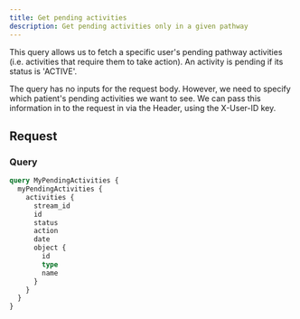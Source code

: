 ```yaml
---
title: Get pending activities
description: Get pending activities only in a given pathway
---
```


This query allows us to fetch a specific user's pending pathway activities (i.e. activities that require them to take action). An activity is pending if its status is 'ACTIVE'.

The query has no inputs for the request body. However, we need to specify which patient's pending activities we want to see. We can pass this information in to the request in via the Header, using the X-User-ID key.

## Request

### Query

```graphql
query MyPendingActivities {
  myPendingActivities {
    activities {
      stream_id
      id
      status
      action
      date
      object {
        id
        type
        name
      }
    }
  }
}
```
